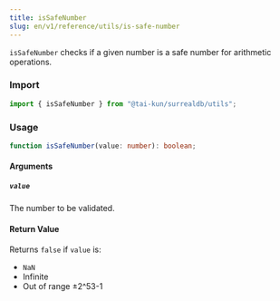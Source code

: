 ```yaml
---
title: isSafeNumber
slug: en/v1/reference/utils/is-safe-number
---
```


`isSafeNumber` checks if a given number is a safe number for arithmetic operations.

### Import

```ts
import { isSafeNumber } from "@tai-kun/surrealdb/utils";
```

### Usage

```ts
function isSafeNumber(value: number): boolean;
```

#### Arguments

##### `value`

The number to be validated.

#### Return Value

Returns `false` if `value` is:

- `NaN`
- Infinite
- Out of range ±2^53-1
